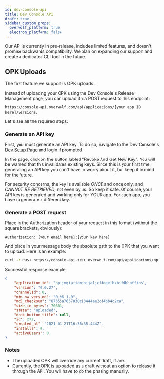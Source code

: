 ```yaml
---
id: dev-console-api
title: Dev Console API
draft: true
sidebar_custom_props:
  overwolf_platform: true
  electron_platform: false
---
```


Our API is currently in pre-release, includes limited features, and doesn't promise backwards compatibility.
We plan on expanding our support and create a dedicated CLI tool in the future.

## OPK Uploads 

The first feature we support is OPK uploads: 

Instead of uploading your OPK using the Dev Console's Release Management page, you can upload it via POST request to this endpoint:

`https://console-api.overwolf.com/api/applications/[your app ID here]/versions`.

Let's see all the required steps:

### Generate an API key

First, you must generate an API key. To do so, navigate to the Dev Console's [Dev Setup Page](https://console.overwolf.com/#/dev-setup) and login if prompted.

In the page, click on the button labled "Revoke And Get New Key". You will be warned that this invalidates existing keys. Since this is your first time generating an API key you don't have to worry about it, but keep it in mind for the future. 

For security concerns, the key is available *ONCE* and once only, and *CANNOT BE RETRIEVED*, not even by us. So keep it safe.
Of course, your API key is generated and working only for YOUR app. For each app, you have to generate a different key.

### Generate a POST request

Place in the Authorization header of your request in this format (without the square brackets, obviously):

```
Authorization: [your email here]:[your key here]
```

And place in your message body the absolute path to the OPK that you want to upload. Here is an example:

```bash
curl -X POST https://console-api-test.overwolf.com/api/applications/npijmgiaiiemcnijaljcfddgeihxbifdbhpffihs/versions -H 'Authorization: hello@world.gg:my_awesome_secret_key' -F file=@/C:/app.opk
```

Successful response example:

```json
{
    "application_id": "npijmgiaiiemcnijaljcfddgeihxbifdbhpffihs",
    "version": "0.0.27",
    "channelId": 0,
    "min_ow_version": "0.96.1.0",
    "md5_checksum": "87355a7657030c13444ae2cd4bb4c2ca",
    "size_in_bytes": 70603,
    "state": "uploaded",
    "dock_button_title": null,
    "id": 272,
    "created_at": "2021-03-21T16:36:35.444Z",
    "installs": 0,
    "activeUsers": 0
}
```

### Notes 

* The uploaded OPK will override any current draft, if any.
* Currently, the OPK is uploaded as a draft without an option to release it through the API. You will have to do the phasing manually.
